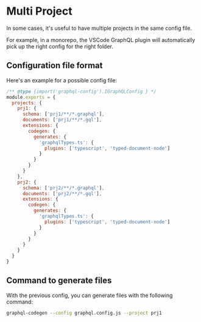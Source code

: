 # Multi Project

In some cases, it's useful to have multiple projects in the same config file.

For example, in a monorepo, the VSCode GraphQL plugin will automatically pick up the right config for the right folder.

## Configuration file format

Here's an example for a possible config file:

```js filename="graphql.config.js"
/** @type {import('graphql-config').IGraphQLConfig } */
module.exports = {
  projects: {
    prj1: {
      schema: ['prj1/**/*.graphql'],
      documents: ['prj1/**/*.gql'],
      extensions: {
        codegen: {
          generates: {
            'graphqlTypes.ts': {
              plugins: ['typescript', 'typed-document-node']
            }
          }
        }
      }
    },
    prj2: {
      schema: ['prj2/**/*.graphql'],
      documents: ['prj2/**/*.gql'],
      extensions: {
        codegen: {
          generates: {
            'graphqlTypes.ts': {
              plugins: ['typescript', 'typed-document-node']
            }
          }
        }
      }
    }
  }
}
```

## Command to generate files

With the previous config, you can generate files with the following command:

```sh
graphql-codegen --config graphql.config.js --project prj1
```
